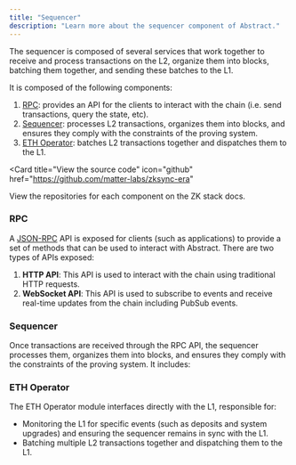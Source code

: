 ```yaml
---
title: "Sequencer"
description: "Learn more about the sequencer component of Abstract."
---
```


The sequencer is composed of several services that work together 
to receive and process transactions on the L2,
organize them into blocks, batching them together, and sending these batches to the L1. 

It is composed of the following components:
1. [RPC](#rpc): provides an API for the clients to interact with the chain (i.e. send transactions, query the state, etc).
2. [Sequencer](#sequencer): processes L2 transactions, organizes them into blocks, and ensures they comply with the constraints of the proving system.
3. [ETH Operator](#eth-operator): batches L2 transactions together and dispatches them to the L1.

<Card
  title="View the source code"
  icon="github"
  href="https://github.com/matter-labs/zksync-era"
>
View the repositories for each component on the ZK stack docs.
</Card>

### RPC

A [JSON-RPC](https://ethereum.org/en/developers/docs/apis/json-rpc/) API is exposed for clients (such as applications)
to provide a set of methods that can be used to interact with Abstract. 
There are two types of APIs exposed:

1. **HTTP API**: This API is used to interact with the chain using traditional HTTP requests.
2. **WebSocket API**: This API is used to subscribe to events and receive real-time updates from the chain including PubSub events.


### Sequencer

Once transactions are received through the RPC API, the sequencer processes them,
organizes them into blocks, and ensures they comply with the constraints of the proving system. It includes:


### ETH Operator

The ETH Operator module interfaces directly with the L1, responsible for:

- Monitoring the L1 for specific events (such as deposits and system upgrades) and
ensuring the sequencer remains in sync with the L1.
- Batching multiple L2 transactions together and dispatching them to the L1.
